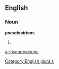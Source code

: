 ==English==

===Noun===
'''pseudovirions'''

# {{plural of|[[pseudovirion]]}}

[[Category:English plurals]]

[[ar:pseudovirions]]